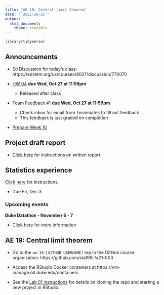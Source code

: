 ```yaml
---
title: "AE 19: Central limit theorem"
date: "`2021-10-25`"
output: 
  html_document:
    theme: readable
---
```


```r
library(tidyverse)
```

## Announcements

- Ed Discussion for today's class: https://edstem.org/us/courses/8027/discussion/770070

- [HW 04](https://sta199-fa21-003.netlify.app/hw/hw-04.html) **due Wed, Oct 27 at 11:59pm**
  - Released after class

- Team Feedback #1 **due Wed, Oct 27 at 11:59pm**
  - Check inbox for email from Teammates to fill out feedback
  - This feedback is just graded on completion 
  
- [Prepare Week 10](https://sta199-fa21-003.netlify.app/prepare/week-10.html)

## Project draft report 

- [Click here](https://sta199-fa21-003.netlify.app/project/#written-report) for instructions on written report


## Statistics experience

[Click here](https://sta199-fa21-003.netlify.app/hw/stats-experience.html) for instructions.  
  
  - Due Fri, Dec 3

### Upcoming events

 **Duke Datathon - November 6 - 7**

- [Click here](https://dukeml.org/datathon/) for more information 


## AE 19: Central limit theorem

- Go to the `ae-19-[GITHUB USERNAME]` rep in the GitHub course organization:  https://github.com/sta199-fa21-003

- Access the RStudio Docker containers at https://vm-manage.oit.duke.edu/containers

- See the [Lab 01 instructions](https://sta199-fa21-003.netlify.app/labs/lab-01-hello-r.html) for details on cloning the repo and starting a new project in RStudio. 

